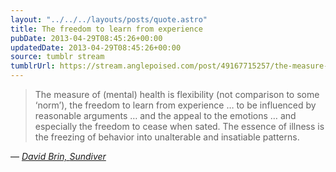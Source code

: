 ```yaml
---
layout: "../../../layouts/posts/quote.astro"
title: The freedom to learn from experience
pubDate: 2013-04-29T08:45:26+00:00
updatedDate: 2013-04-29T08:45:26+00:00
source: tumblr stream
tumblrUrl: https://stream.anglepoised.com/post/49167715257/the-measure-of-mental-health-is-flexibility-not
---
```


> The measure of (mental) health is flexibility (not comparison to some ‘norm’), the freedom to learn from experience … to be influenced by reasonable arguments … and the appeal to the emotions … and especially the freedom to cease when sated. The essence of illness is the freezing of behavior into unalterable and insatiable patterns.

— <cite>[David Brin, _Sundiver_](https://www.goodreads.com/book/show/96472.Sundiver)</cite>
